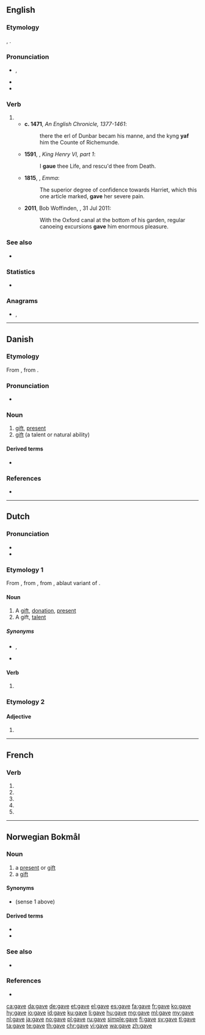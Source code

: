 {{also|gavé}}
==English==
{{slim-wikipedia|dab=gave}}

===Etymology===
{{etyl|ang|en}} {{m|ang|ġæf}}, {{m|ang|ġeaf}}.

===Pronunciation===
* {{a|UK|US}} {{enPR|gāv}}, {{IPA|/ɡeɪv/|lang=en}}
* {{audio|en-us-gave.ogg|Audio (US)|lang=en}}
* {{rhymes|eɪv|lang=en}}

===Verb===
{{head|en|verb form}}

# {{en-simple past of|give}}
#* '''c. 1471''', ''An English Chronicle, 1377-1461'':
#*: there the erl of Dunbar becam his manne, and the kyng '''yaf''' him the Counte of Richemunde.
#* '''1591''', {{w|William Shakespeare}}, ''King Henry VI, part 1'':
#*: I '''gaue''' thee Life, and rescu'd thee from Death.
#* '''1815''', {{w|Jane Austen}}, ''Emma'':
#*: The superior degree of confidence towards Harriet, which this one article marked, '''gave''' her severe pain.
#* '''2011''', Bob Woffinden, ''{{w|The Guardian}}'', 31 Jul 2011:
#*: With the Oxford canal at the bottom of his garden, regular canoeing excursions '''gave''' him enormous pleasure.

===See also===
* {{l|en|given}}

===Statistics===
* {{rank|done|days|something|213|gave|asked|soon|almost}}

===Anagrams===
* {{l|en|vega}}, {{l|en|Vega}}

----

==Danish==

===Etymology===
From {{etyl|non|da}} {{m|non|gjǫf}}, from {{etyl|gem-pro|da}} {{m|gem-pro|*gebō}}.

===Pronunciation===
* {{IPA|[ɡ̊aːʊ̯]|lang=da}}

===Noun===
{{head|da|noun|g=c|definite singular|gaven|indefinite plural|gaver|definite plural|gaverne}}
# [[gift]], [[present]]
# [[gift]] (a talent or natural ability)

====Derived terms====
* {{l|da|julegave}}

===References===
* {{R:Den Danske Ordbog}}

----

==Dutch==

===Pronunciation===
* {{IPA|/ˈɣaːvə/|lang=nl}}
* {{audio|Nl-gave.ogg|Audio|lang=nl}}

===Etymology 1===
From {{inh|nl|dum|gave}}, from {{inh|nl|odt|gāva}}, from {{inh|nl|gem-pro|*gēbō}}, ablaut variant of {{m|gem-pro|*gebō}}.

====Noun====
{{nl-noun|f|-en|pl2=-s|gavetje|dim2=gaafje}}

# A [[gift]], [[donation]], [[present]]
# A gift, [[talent]]

=====Synonyms=====
* {{sense|donation}} {{l|nl|geschenk}}, {{l|nl|gift}}
* {{sense|talent}} {{l|nl|talent}}

====Verb====
{{nl-verb-form}}

# {{nl-verb form of|n=sg|t=past|m=subj|geven}}

===Etymology 2===

====Adjective====
{{nl-adj-form}}

# {{nl-adj form of|infl|gaaf}}

----

==French==

===Verb===
{{fr-verb-form}}

# {{inflection of|gaver||1|s|pres|indc|lang=fr}}
# {{inflection of|gaver||3|s|pres|indc|lang=fr}}
# {{inflection of|gaver||1|s|pres|subj|lang=fr}}
# {{inflection of|gaver||3|s|pres|subj|lang=fr}}
# {{inflection of|gaver||2|s|impr|lang=fr}}

----

==Norwegian Bokmål==

===Noun===
{{head|nb|noun|g=m|g2=f|definite singular|gava|or|gaven|indefinite plural|gaver|definite plural|gavene}}

# a [[present]] or [[gift]] {{gloss|something given to someone, e.g. for Christmas or a birthday}}
# a [[gift]] {{gloss|a talent or natural ability}}

====Synonyms====
* {{l|nb|presang}} (sense 1 above)

====Derived terms====
* {{l|nb|bryllupsgave}}
* {{l|nb|gavekort}}

===See also===
* {{l-nn|gåve}}

===References===
* {{R:The Bokmål Dictionary}}

[[ca:gave]]
[[da:gave]]
[[de:gave]]
[[et:gave]]
[[el:gave]]
[[es:gave]]
[[fa:gave]]
[[fr:gave]]
[[ko:gave]]
[[hy:gave]]
[[io:gave]]
[[id:gave]]
[[ku:gave]]
[[li:gave]]
[[hu:gave]]
[[mg:gave]]
[[ml:gave]]
[[my:gave]]
[[nl:gave]]
[[ja:gave]]
[[no:gave]]
[[pl:gave]]
[[ru:gave]]
[[simple:gave]]
[[fi:gave]]
[[sv:gave]]
[[tl:gave]]
[[ta:gave]]
[[te:gave]]
[[th:gave]]
[[chr:gave]]
[[vi:gave]]
[[wa:gave]]
[[zh:gave]]